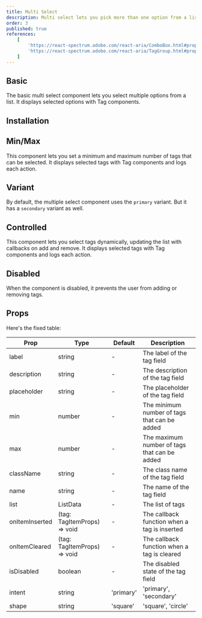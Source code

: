 ```yaml
---
title: Multi Select
description: Multi select lets you pick more than one option from a list. It's like checking off items on your to-do list just click, click, click, and you're good to go!
order: 3
published: true
references:
    [
        'https://react-spectrum.adobe.com/react-aria/ComboBox.html#props',
        'https://react-spectrum.adobe.com/react-aria/TagGroup.html#props'
    ]
---
```


## Basic

The basic multi select component lets you select multiple options from a list. It displays selected options with Tag components.

<Demo center component='pickers/multiple-select/multiple-select-demo' />

## Installation

<Install component='multiple-select' />

## Min/Max

This component lets you set a minimum and maximum number of tags that can be selected. It displays selected tags with Tag components and logs each action.

<Demo center component='pickers/multiple-select/multiple-select-min-max-demo' />

## Variant

By default, the multiple select component uses the `primary` variant. But it has a `secondary` variant as well.

<Demo center component='pickers/multiple-select/multiple-select-variant-demo' />

## Controlled

This component lets you select tags dynamically, updating the list with callbacks on add and remove. It displays selected tags with Tag components and logs each action.

<Demo center component='pickers/multiple-select/multiple-select-controlled-demo' />

## Disabled

When the component is disabled, it prevents the user from adding or removing tags.

<Demo center component='pickers/multiple-select/multiple-select-disabled-demo' />

## Props

Here's the fixed table:

| Prop           | Type                        | Default   | Description                                  |
| -------------- | --------------------------- | --------- | -------------------------------------------- |
| label          | string                      | -         | The label of the tag field                   |
| description    | string                      | -         | The description of the tag field             |
| placeholder    | string                      | -         | The placeholder of the tag field             |
| min            | number                      | -         | The minimum number of tags that can be added |
| max            | number                      | -         | The maximum number of tags that can be added |
| className      | string                      | -         | The class name of the tag field              |
| name           | string                      | -         | The name of the tag field                    |
| list           | ListData                    | -         | The list of tags                             |
| onItemInserted | (tag: TagItemProps) => void | -         | The callback function when a tag is inserted |
| onItemCleared  | (tag: TagItemProps) => void | -         | The callback function when a tag is cleared  |
| isDisabled     | boolean                     | -         | The disabled state of the tag field          |
| intent         | string                      | 'primary' | 'primary', 'secondary'                       |
| shape          | string                      | 'square'  | 'square', 'circle'                           |
